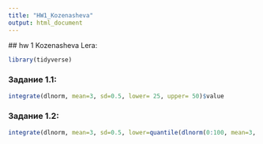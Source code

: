 ```yaml
---
title: "HW1_Kozenasheva"
output: html_document
---
```


  ## hw 1 Kozenasheva Lera:
  
  
```r
library(tidyverse)
```

### Задание 1.1:

```r
integrate(dlnorm, mean=3, sd=0.5, lower= 25, upper= 50)$value
```


### Задание 1.2:

```r
integrate(dlnorm, mean=3, sd=0.5, lower=quantile(dlnorm(0:100, mean=3, sd=0.5), 0.1), upper=quantile(dlnorm(0:100, mean=3, sd=0.5), 0.9))$value
```